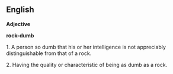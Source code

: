 == English ==


'''Adjective'''


'''rock-dumb'''

1.  A person so dumb that his or her intelligence is not appreciably distinguishable from that of a rock.

2.  Having the quality or characteristic of being as dumb as a rock.